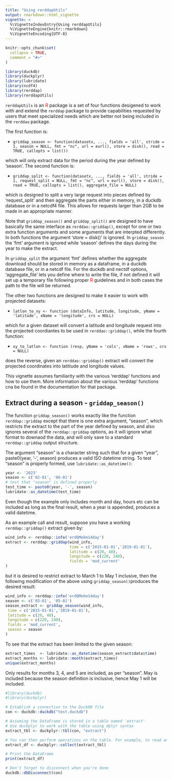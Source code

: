 ```yaml
---
title: "Using rerddapUtils"
output: rmarkdown::html_vignette
vignette: >
  %\VignetteIndexEntry{Using rerddapUtils}
  %\VignetteEngine{knitr::rmarkdown}
  %\VignetteEncoding{UTF-8}
---
```


```r
knitr::opts_chunk$set(
  collapse = TRUE,
  comment = "#>"
)
```

```r
library(duckdb)
library(duckplyr)
library(lubridate)
library(ncdf4)
library(rerddap)
library(rerddapUtils)
```
 
 `rerddapUtils` is an [R]{style="color:red"} package is a set of four functions desigened to work with and extend the `rerddap` package to provide capabilities requested by users that meet specialized needs which are better not being included in the `rerddao` package.
 
 The first function is:
 
- `griddap_season <- function(datasetx, ..., fields = 'all', stride = 1, season = NULL, fmt = "nc", url = eurl(), store = disk(), read = TRUE, callopts = list())`
                          
which will only extract data for the period during the year defined by 'season'.  The second function is:
  
  
- `griddap_split <- function(datasetx, ..., fields = 'all', stride = 1, request_split = NULL, fmt = "nc", url = eurl(), store = disk(), read = TRUE, callopts = list(), aggregate_file = NULL)`
              
which is designed to split a very large request into pieces defined by 'request_split' and then aggregate the parts either in memory,  in a duckdb database or in a netcdf4 file.  This allows for requests larger than 2GB to be made in an appropriate manner.
 
Note that `griddap_season()` and `griddap_split()` are designed to have basically the same interface as `rerddao::griddap()`,  except for one or two  extra function arguments and some arguments that are interpted differently. In both functions the argument 'store = disk()' is ignored.  In `griddap_season` the 'fmt' argument is ignored  while 'season' defines the days during the year to make the extract.

In  `griddap_split` the argument 'fmt' defines whether the aggregate download should be stored in memory as a dataframe,  in a duckdb database file,  or in a netcdf file.  For the duckdb and nectdf options, 'aggregate_file' lets you define where to write the file,  if not defined it will set up a temporary file following proper [R]{style="color:red"} guidelines and in both cases the path to the file will be returned.

The other two functions are designed to make it easier to work with projected datasets:

- `latlon_to_xy <- function (dataInfo, latitude, longitude, yName = 'latitude', xName = 'longitude', crs = NULL) `

which for a given dataset will convert a latitude and longitude request into the projected coordiantes to be used in `rerddao::griddap()`, while the fourth function:

- `xy_to_latlon <- function (resp, yName = 'cols', xName = 'rows', crs = NULL)`

does the reverse,  given an `rerddao::griddap()` extract will convert the projected coordinates into latitiude and longitude values.

This vignette assumes familiarity with the various 'rerddap' functions and how to use them.  More information about the various 'rerddap' functions cna be found in the documentation for that package.

## Extract during a season - `griddap_season()`

The function `griddap_season()` works exactly like the function `rerddap::griddap` except that there is one extra argument,  "season",  which restricts the extract to the part of the year defined by season, and also ignores several of the `rerddap::griddap` options,  as it will ignore what format to downaod the data,  and will only save to a standard `rerddap::griddap` output structure.

The argument "season" is a character string such that for a given "year",  paste0(year, '-', season) produces a valid ISO datetime string.  To test "season" is properly formed, use `lubridate::as_datetime()`:

```r
year <- '2023'
season <- c('02-01', '06-01')
# test that "season" is defined properly
test_time <- paste0(year, '-', season)
lubridate::as_datetime(test_time)
```

Even though the example only includes month and day,  hours etc can be included as long as the final result,  when a year is appended,  produces a valid datetime.

As an example call and result, suppose you have a working `rerddap::griddap()` extract given by:

```r
wind_info <- rerddap::info('erdQMekm14day')
extract <- rerddap::griddap(wind_info,
                            time = c('2015-01-01','2019-01-01'),
                            latitude = c(20, 40),
                            longitude = c(220, 240),
                            fields = 'mod_current'
)
```

but it is desired to restrict extract to March 1 to May 1 inclusive,  then the following modification of the above using `griddap_season()`produces the desired result:


```r
wind_info <- rerddap::info('erdQMekm14day')
season <- c('03-01', '05-01')
season_extract <- griddap_season(wind_info,
 time = c('2015-01-01','2019-01-01'),
 latitude = c(20, 40),
 longitude = c(220, 240),
 fields = 'mod_current',
 season = season
)

```

To see that the extract has been limited to the given season:

```r
extract_times  <- lubridate::as_datetime(season_extract$data$time)
extract_months <- lubridate::month(extract_times)
unique(extract_months)
```

Only results for months 3, 4, and 5 are included,  as per "season".  May is included  because the season definition is inclusive,  hence May 1 will be included.

```r
#library(duckdb)
#library(duckplyr)

# Establish a connection to the DuckDB file
con <- duckdb::duckdb("test.duckdb")

# Assuming the DataFrame is stored in a table named 'extract'
# Use duckplyr to work with the table using dplyr syntax
extract_tbl <- duckplyr::tbl(con, "extract")

# You can then perform operations on the table. For example, to read and print the entire DataFrame:
extract_df <- duckplyr::collect(extract_tbl)

# Print the DataFrame
print(extract_df)

# Don't forget to disconnect when you're done
duckdb::dbDisconnect(con)

```

